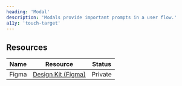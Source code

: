 ```yaml
---
heading: 'Modal'
description: 'Modals provide important prompts in a user flow.'
a11y: 'touch-target'
---
```



<DeprecationAdmonition description="Dialog" />

## Resources

| Name     | Resource | Status                                               |
| -------- | -------- | ---------------------------------------------------- |
| Figma    | [Design Kit (Figma)](https://www.figma.com/design/ducwqOCxoxcWc3ReV3FYd8/Digital-University-Component-Library?m=auto&node-id=0-1)      |                         Private                      |